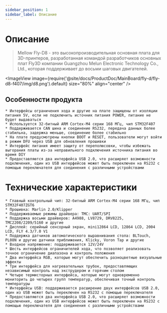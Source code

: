 ```yaml
---
sidebar_position: 1
sidebar_label: Описание
---
```



# Описание

> Mellow Fly-D8 - это высокопроизводительная основная плата для 3D-принтеров, разработанная командой разработчиков основных плат Fly3D компании Guangzhou Melun Electronic Technology Co., Ltd., которая поддерживает до восьми шаговых двигателей.

<ImageView image={require('@site/docs/ProductDoc/MainBoard/fly-d/fly-d8-f407/img/d8.png').default} size="80%" align="center" />

## Особенности продукта

    * Интерфейсы ограничения хода и другие на плате защищены от изоляции питания 5V, если не подключить источник питания POWER, питание не будет выдаваться
    * Используется 32-битный ARM Cortex-M4 серии 168 МГц, чип STM32F407
    * Поддерживается CAN шина и соединение RS232, передача данных более стабильна, задержка меньше, соединение более стабильно
    * На плате предусмотрены кнопки BOOT и RESET, пользователи могут войти в режим DFU через USB для обновления прошивки
    * Интерфейс питания имеет защиту от переполюсовки, чтобы избежать выгорания платы из-за неправильного подключения источника питания во время DIY
    * Предоставляются два интерфейса USB 2.0, что расширяет возможности подключения, один из USB интерфейсов может быть переключен на RS232 с помощью переключателя для соединения с различными устройствами

# Технические характеристики

    * Главный контрольный чип: 32-битный ARM Cortex-M4 серии 168 МГц, чип STM32F407ZGT6
    * Прошивка: Marlin 2.0/Klipper
    * Поддерживаемые режимы драйвера: TMC: UART/SPI
    * Поддержка восьми драйверов: A4988, LV8729, DRV8225, TMC2208/2209/5160 и другие
    * Дисплей: серийный сенсорный экран, mini12864 LCD, 12864 LCD, 2004 LCD, FLY 4.3/7.0 V1
    * Поддержка датчиков автоматического выравнивания стола: BLTouch, PL08N и другие датчики приближения, Klicky, Voron Tap и другие
    * Входное напряжение: поддерживается 12V/24V
    * Шесть интерфейсов ограничителей хода, что позволяет реализовать точное ограничение диапазона и контроль положения
    * Два интерфейса RGB, которые могут обеспечить разноцветные визуальные эффекты
    * Три интерфейса для нагревательных трубок, предоставляющих независимый контроль над экструдером и горячим столом
    * Четыре термисторных интерфейса, которые могут одновременно мониторить до четырех групп температур, обеспечивая точный контроль температуры
    * Интерфейсы USB: поддерживается расширение двух интерфейсов USB 2.0, один из USB может быть переключен на RS232 с помощью переключателя
    * Предоставляются два интерфейса USB 2.0, что расширяет возможности подключения, один из USB интерфейсов может быть переключен на RS232 с помощью переключателя для соединения с различными устройствами
